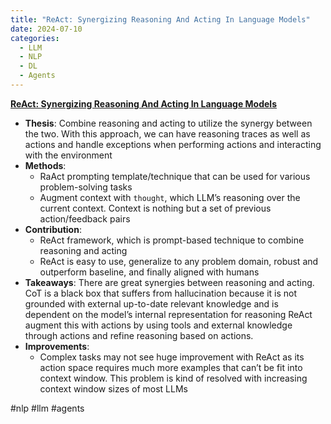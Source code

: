 ```yaml
---
title: "ReAct: Synergizing Reasoning And Acting In Language Models"
date: 2024-07-10
categories:
  - LLM
  - NLP
  - DL
  - Agents
---
```

**[ReAct: Synergizing Reasoning And Acting In Language Models](https://arxiv.org/abs/2210.03629v3)**

- **Thesis**: Combine reasoning and acting to utilize the synergy between
  the two. With this approach, we can have reasoning traces as well as actions
  and handle exceptions when performing actions and interacting with the
environment
- **Methods**:
    - RaAct prompting template/technique that can be used for various
    problem-solving tasks
    - Augment context with `thought`, which LLM's reasoning over the current
    context. Context is nothing but a set of previous action/feedback pairs
- **Contribution**: 
    - ReAct framework, which is prompt-based technique to combine reasoning and
      acting
    - ReAct is easy to use, generalize to any problem domain, robust and
    outperform baseline, and finally aligned with humans
- **Takeaways**: There are great synergies between reasoning and acting. CoT is
  a black box that suffers from hallucination because it is not grounded with
external up-to-date relevant knowledge and is dependent on the model's internal
representation for reasoning ReAct augment this with actions by using tools and
external knowledge through actions and refine reasoning based on actions.
- **Improvements**:
    - Complex tasks may not see huge improvement with ReAct as its action space
      requires much more examples that can't be fit into context window. This
    problem is kind of resolved with increasing context window sizes of most
    LLMs

#nlp #llm #agents
